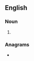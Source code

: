 ==English==

===Noun===
{{head|en|noun form}}

# {{plural of|santim|lang=en}}

===Anagrams===
* {{anagrams|en|a=aimnsst|Mastins|manists}}
